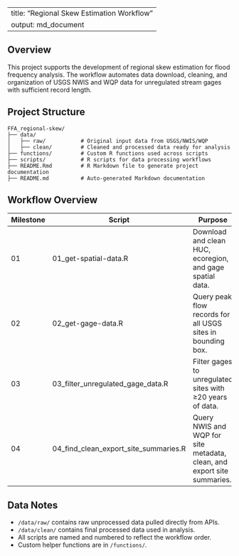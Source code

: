 
---
title: "Regional Skew Estimation Workflow"
output: md_document
---

## Overview

This project supports the development of regional skew estimation for flood frequency analysis. The workflow automates data download, cleaning, and organization of USGS NWIS and WQP data for unregulated stream gages with sufficient record length.

## Project Structure

```
FFA_regional-skew/
├── data/
│   ├── raw/           # Original input data from USGS/NWIS/WQP
│   ├── clean/         # Cleaned and processed data ready for analysis
├── functions/         # Custom R functions used across scripts
├── scripts/           # R scripts for data processing workflows
├── README.Rmd         # R Markdown file to generate project documentation
├── README.md          # Auto-generated Markdown documentation
```

## Workflow Overview

| Milestone | Script | Purpose |
|-----------|--------|---------|
| 01        | 01_get-spatial-data.R        | Download and clean HUC, ecoregion, and gage spatial data. |
| 02        | 02_get-gage-data.R           | Query peak flow records for all USGS sites in bounding box. |
| 03        | 03_filter_unregulated_gage_data.R | Filter gages to unregulated sites with ≥20 years of data. |
| 04        | 04_find_clean_export_site_summaries.R | Query NWIS and WQP for site metadata, clean, and export site summaries. |

## Data Notes

- `/data/raw/` contains raw unprocessed data pulled directly from APIs.
- `/data/clean/` contains final processed data used in analysis.
- All scripts are named and numbered to reflect the workflow order.
- Custom helper functions are in `/functions/`.
